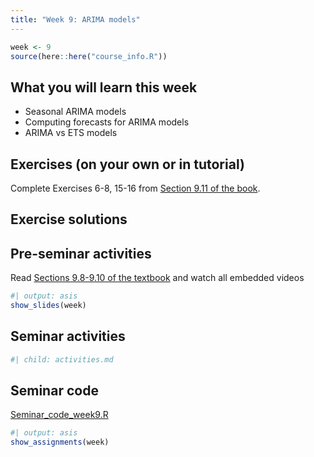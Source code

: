 ```yaml
---
title: "Week 9: ARIMA models"
---
```


```r
week <- 9
source(here::here("course_info.R"))
```

## What you will learn this week

* Seasonal ARIMA models
* Computing forecasts for ARIMA models
* ARIMA vs ETS models

## Exercises (on your own or in tutorial)

Complete Exercises 6-8, 15-16 from [Section 9.11 of the book](https://otexts.com/fpp3/arima-exercises.html).


## Exercise solutions

<!-- ::: {.callout appearance="minimal"} -->
<!-- <i class="bi bi-download"></i> [Week 9 Tutorial Solution.html](Week9.html){download="Week 9 Tutorial Solution.html"} -->
<!-- ::: -->



## Pre-seminar activities

Read [Sections 9.8-9.10 of the textbook](https://otexts.com/fpp3/arima.html) and watch all embedded videos


```r
#| output: asis
show_slides(week)
```

## Seminar activities

```r
#| child: activities.md
```


## Seminar code

::: {.callout appearance="minimal"}
<i class="bi bi-download"></i> [Seminar_code_week9.R](Seminar_code_week9.R){download="Seminar_code_week9.R"}
:::



```r
#| output: asis
show_assignments(week)
```
